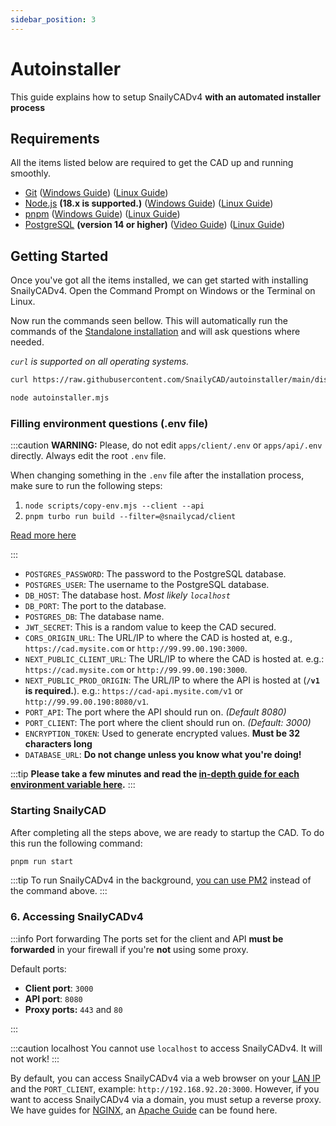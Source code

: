 ```yaml
---
sidebar_position: 3
---
```


# Autoinstaller

This guide explains how to setup SnailyCADv4 **with an automated installer process**

## Requirements

All the items listed below are required to get the CAD up and running smoothly.

- [Git](https://git-scm.com/downloads) ([Windows Guide](https://youtu.be/EsNgheQPZs4)) ([Linux Guide](/docs/guides/requirements/how-to-install-git-linux))
- [Node.js](https://nodejs.org) **(18.x is supported.)** ([Windows Guide](https://youtu.be/qfo5MaqQgIo)) ([Linux Guide](/docs/guides/requirements/how-to-install-node-pnpm-npm-linux))
- [pnpm](https://pnpm.io/installation) ([Windows Guide](https://youtu.be/qfo5MaqQgIo)) ([Linux Guide](/docs/guides/requirements/how-to-install-node-pnpm-npm-linux))
- [PostgreSQL](https://www.postgresql.org/download/) **(version 14 or higher)** ([Video Guide](https://www.youtube.com/watch?v=ZKWZvafvqwM)) ([Linux Guide](/docs/guides/requirements/how-to-install-postgresql-linux))

## Getting Started

Once you've got all the items installed, we can get started with installing SnailyCADv4.
Open the Command Prompt on Windows or the Terminal on Linux.

Now run the commands seen bellow. This will automatically run the commands of the [Standalone installation](/docs/installations/methods/standalone) and will ask questions where needed.

_`curl` is supported on all operating systems._

```bash
curl https://raw.githubusercontent.com/SnailyCAD/autoinstaller/main/dist/index.js > autoinstaller.mjs

node autoinstaller.mjs
```

### Filling environment questions (.env file)

:::caution
**WARNING:** Please, do not edit `apps/client/.env` or `apps/api/.env` directly. Always edit the root `.env` file.

When changing something in the `.env` file after the installation process, make sure to run the following steps:

1. `node scripts/copy-env.mjs --client --api`
2. `pnpm turbo run build --filter=@snailycad/client`

[Read more here](/docs/guides/env/how-to-properly-update-env)

:::

- `POSTGRES_PASSWORD`: The password to the PostgreSQL database.
- `POSTGRES_USER`: The username to the PostgreSQL database.
- `DB_HOST`: The database host. _Most likely `localhost`_
- `DB_PORT`: The port to the database.
- `POSTGRES_DB`: The database name.
- `JWT_SECRET`: This is a random value to keep the CAD secured.
- `CORS_ORIGIN_URL`: The URL/IP to where the CAD is hosted at, e.g., `https://cad.mysite.com` or `http://99.99.00.190:3000`.
- `NEXT_PUBLIC_CLIENT_URL`: The URL/IP to where the CAD is hosted at. e.g.: `https://cad.mysite.com` or `http://99.99.00.190:3000`.
- `NEXT_PUBLIC_PROD_ORIGIN`: The URL/IP to where the API is hosted at (**`/v1` is required.**). e.g.: `https://cad-api.mysite.com/v1` or `http://99.99.00.190:8080/v1`.
- `PORT_API`: The port where the API should run on. _(Default 8080)_
- `PORT_CLIENT`: The port where the client should run on. _(Default: 3000)_
- `ENCRYPTION_TOKEN`: Used to generate encrypted values. **Must be 32 characters long**
- `DATABASE_URL`: **Do not change unless you know what you're doing!**

:::tip
**Please take a few minutes and read the [in-depth guide for each environment variable here](/docs/guides/env/reference).**
:::

### Starting SnailyCAD

After completing all the steps above, we are ready to startup the CAD. To do this run the following command:

```bash
pnpm run start
```

:::tip
To run SnailyCADv4 in the background, [you can use PM2](/docs/guides/how-to-start-with-pm2) instead of the command above.
:::

### 6. Accessing SnailyCADv4

:::info Port forwarding
The ports set for the client and API **must be forwarded** in your firewall if you're **not** using some proxy.

Default ports:

- **Client port**: `3000`
- **API port**: `8080`
- **Proxy ports:** `443` and `80`

:::

:::caution localhost
You cannot use `localhost` to access SnailyCADv4. It will not work!
:::

By default, you can access SnailyCADv4 via a web browser on your [LAN IP](https://www.whatismybrowser.com/detect/what-is-my-local-ip-address) and the `PORT_CLIENT`, example: `http://192.168.92.20:3000`. However, if you want to access SnailyCADv4 via a domain, you must setup a reverse proxy.
We have guides for [NGINX](/docs/installations/reverse-proxies/nginx), an [Apache Guide](https://apache.org) can be found here.
